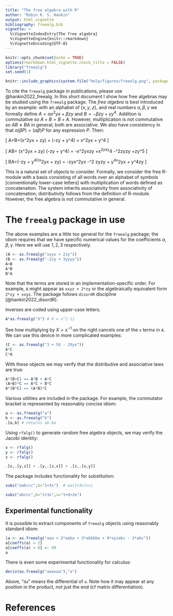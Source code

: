 ```yaml
---
title: "The free algebra with R"
author: "Robin K. S. Hankin"
output: html_vignette
bibliography: freealg.bib
vignette: >
  %\VignetteIndexEntry{The free algebra}
  %\VignetteEngine{knitr::rmarkdown}
  %\VignetteEncoding{UTF-8}
---
```



```r
knitr::opts_chunk$set(echo = TRUE)
options(rmarkdown.html_vignette.check_title = FALSE)
library("freealg")
set.seed(1)
```

```r
knitr::include_graphics(system.file("help/figures/freealg.png", package = "freealg"))
```

To cite the `freealg` package in publications, please use
@hankin2022_freealg.  In this short document I show how free algebras
may be studied using the `freealg` package.  The _free algebra_ is
best introduced by an example: with an alphabet of $\{x,y,z\}$, and
real numbers $\alpha,\beta,\gamma$ we formally define $A=\alpha x^2yx
+ \beta zy$ and $B=-\beta zy + \gamma y^4$.  Addition is commutative
so $A+B=B+A$.  However, multiplication is not commutative so $AB\neq
BA$ in general; both are associative.  We also have consistency in
that $\alpha(\beta P)=(\alpha\beta)P$ for any expression $P$.  Then:

\[
A+B=(\alpha x^2yx + \beta zy) + (-\beta zy + \gamma y^4) = \alpha x^2yx + \gamma y^4
\]

\[
AB=
(\alpha x^2yx + \beta zy)
(-\beta zy + \gamma y^4)
=
-\alpha\beta x^2yxzy +\alpha\gamma x^2yxy^4 -\beta^2zyzy +\beta\gamma zy^5
\]

\[
BA=(-\beta zy + \gamma y^4)(\alpha x^2yx + \beta zy)
=
-\alpha\beta zyx^2yx
-\beta^2 zyzy
+ \alpha\gamma y^4x^2yx
+ \beta\gamma y^4zy
\]

This is a natural set of objects to consider.  Formally, we consider
the free R-module with a basis consisting of all words over an
alphabet of symbols [conventionally lower-case letters] with
multiplication of words defined as concatenation.  The system inherits
associativity from associativity of concatenation; distributivity
follows from the definition of R-module.  However, the free algebra is
not commutative in general.

# The `freealg` package in use

The above examples are a little too general for the `freealg` package;
the idiom requires that we have specific numerical values for the
coefficients $\alpha,\beta,\gamma$.  Here we will use $1,2,3$
respectively.

```r
(A <- as.freealg("xxyx + 2zy"))
(B <- as.freealg("-2zy + 3yyyy"))
A+B
A*B
B*A
```

Note that the terms are stored in an implementation-specific order.
For example, `A` might appear as `xxyz + 2*zy` or the algebraically
equivalent form `2*zy + xxyz`.  The package follows `disordR`
discipline [@hankin2022_disordR].

Inverses are coded using upper-case letters. 

```r
A*as.freealg("X") # X = x^{-1}
```

See how multiplying by $X=x^{-1}$ on the right cancels one of the `x`
terms in `A`.  We can use this device in more complicated examples:

```r
(C <- as.freealg("3 + 5X - 2Xyx"))
A*C
C*A
```

With these objects we may verify that the distributive and associative
laws are true:

```r
A*(B+C) == A*B + A*C
(A+B)*C == A*C + B*C
A*(B*C) == (A*B)*C
```

Various utilities are included in the package.  For example, the
commutator bracket is represented by reasonably concise idiom:

```r
a <- as.freealg("a")
b <- as.freealg("b")
.[a,b] # returns ab-ba
```

Using `rfalg()` to generate random free algebra objects, we may verify
the Jacobi identity:


```r
x <- rfalg()
y <- rfalg()
z <- rfalg()

.[x,.[y,z]] + .[y,.[z,x]] + .[z,.[x,y]]
```

The package includes functionality for substitution:


```r
subs("aabccc",b="1+3x")  # aa(1+3x)ccc
```


```r
subs("abccc",b="1+3x",x="1+d+2e")
```

## Experimental functionality

It is possible to extract components of `freealg` objects using
reasonably standard idiom:

```r
(a <- as.freealg("aaa + 2*aaba + 3*abbbba + 9*xyzabc - 3*abc"))
a[coeffs(a) > 2]
a[coeffs(a) < 0] <- 99
a
```

There is even some experimental functionality for calculus:

```r
deriv(as.freealg("aaaxaa"),"a")
```

Above, "`da`" means the differential of `a`.  Note how it may appear
at any position in the product, not just the end (cf matrix
differentiation).

# References